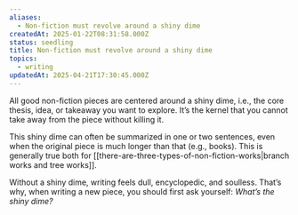 ```yaml
---
aliases:
  - Non-fiction must revolve around a shiny dime
createdAt: 2025-01-22T08:31:58.000Z
status: seedling
title: Non-fiction must revolve around a shiny dime
topics:
  - writing
updatedAt: 2025-04-21T17:30:45.000Z
---
```

All good non-fiction pieces are centered around a shiny dime, i.e., the core thesis, idea, or takeaway you want to explore. It’s the kernel that you cannot take away from the piece without killing it.

This shiny dime can often be summarized in one or two sentences, even when the original piece is much longer than that (e.g., books). This is generally true both for [[there-are-three-types-of-non-fiction-works|branch works and tree works]].

Without a shiny dime, writing feels dull, encyclopedic, and soulless. That’s why, when writing a new piece, you should first ask yourself: _What’s the shiny dime?_
